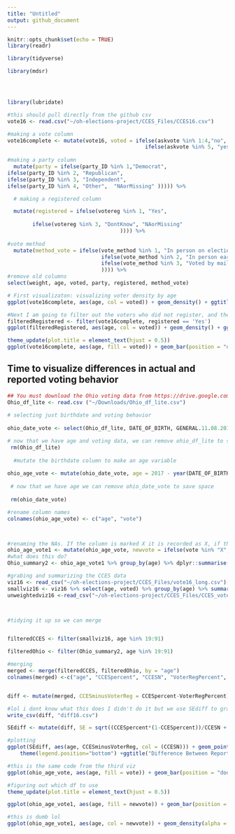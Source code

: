 ```yaml
---
title: "Untitled"
output: github_document
---
```


```r
knitr::opts_chunk$set(echo = TRUE)
library(readr)

library(tidyverse)

library(mdsr)




library(lubridate)
```


```r
#this should pull directly from the github csv
vote16 <- read.csv("~/oh-elections-project/CCES_Files/CCES16.csv")

```

```r

#making a vote column
vote16complete <- mutate(vote16, voted = ifelse(askvote %in% 1:4,"no",
                                            ifelse(askvote %in% 5, "yes",  "NAorMissing" ))) %>%
  
#making a party column
  mutate(party = ifelse(party_ID %in% 1,"Democrat",
ifelse(party_ID %in% 2, "Republican", 
ifelse(party_ID %in% 3, "Independent",
ifelse(party_ID %in% 4, "Other",  "NAorMissing" ))))) %>%

  # making a registered column

  mutate(registered = ifelse(votereg %in% 1, "Yes", 
                                                                           ifelse(votereg %in% 2, "No", 
        ifelse(votereg %in% 3, "DontKnow", "NAorMissing"
                                    )))) %>%
  
#vote method
  mutate(method_vote = ifelse(vote_method %in% 1, "In person on election day", 
                              ifelse(vote_method %in% 2, "In person early", 
                              ifelse(vote_method %in% 3, "Voted by mail or absentee", "Dontknow_skipped_notasked"
                              )))) %>%
#remove old columns
select(weight, age, voted, party, registered, method_vote)
```

```r

# First visualizaton: visualizing voter density by age
ggplot(vote16complete, aes(age, col = voted)) + geom_density() + ggtitle('Density Plot of Voting Behavior by Age', subtitle =  'including unregistered respondents') + labs(col = "Did They Vote?")

#Next I am going to filter out the voters who did not register, and then visualize density by age
filteredRegistered <- filter(vote16complete, registered == 'Yes')
ggplot(filteredRegistered, aes(age, col = voted)) + geom_density() + ggtitle('Density Plot of Reported Voting Behavior by Age ', subtitle =  '(excluding unregistered respondents) Year: 2016 State: Ohio') + labs(col = "Did They Vote?") + scale_color_manual(values=c("blue", "#006400","red"), name="Did They Vote?", breaks=c("NAorMissing", "no", "yes"),  labels=c("NAorMissing", "No", "Yes"))
```

```r
theme_update(plot.title = element_text(hjust = 0.5))
ggplot(vote16complete, aes(age, fill = voted)) + geom_bar(position = "dodge") + ylab('Total Count') + xlab("Age") + labs(fill = "Did They Vote?") + ggtitle('Reported Voting Behavior by Age', subtitle =  'Year: 2016 State: Ohio') + scale_fill_manual(values=c("blue", "green","red"), name="Did They Vote?", breaks=c("NAorMissing", "no", "yes"),  labels=c("NAorMissing", "No", "Yes"))
```


## Time to visualize differences in actual and reported voting behavior

```r
## You must download the Ohio voting data from https://drive.google.com/open?id=0B16R3n7VKQteeEh5SmozTXRVb2s
Ohio_df_lite <- read.csv ("~/Downloads/Ohio_df_lite.csv")
 
# selecting just birthdate and voting behavior
 
ohio_date_vote <- select(Ohio_df_lite, DATE_OF_BIRTH, GENERAL.11.08.2016)  

# now that we have age and voting data, we can remove ohio_df_lite to save space
 rm(Ohio_df_lite) 
 
  #mutate the birthdate column to make an age variable
 
ohio_age_vote <- mutate(ohio_date_vote, age = 2017 - year(DATE_OF_BIRTH)) %>% filter(age < 99) %>% select(age,GENERAL.11.08.2016)
 
 # now that we have age we can remove ohio_date_vote to save space
 
 rm(ohio_date_vote)

#rename column names
colnames(ohio_age_vote) <- c("age", "vote")



#renaming the NAs. If the column is marked X it is recorded as X, if there is anything else it is changed to O
ohio_age_vote1 <- mutate(ohio_age_vote, newvote = ifelse(vote %in% "X", "X", "O"))
#what does this do?
Ohio_summary2 <- ohio_age_vote1 %>% group_by(age) %>% dplyr::summarise(perc = base::mean(newvote == "X"), n())

```

```r
#grabing and summarizing the CCES data
viz16 <- read_csv("~/oh-elections-project/CCES_Files/vote16_long.csv")
smallviz16 <- viz16 %>% select(age, voted) %>% group_by(age) %>% summarize(percent_voted = base::mean(voted == "yes"), n())
unweightedviz16 <-read_csv("~/oh-elections-project/CCES_Files/CCES_vote16.csv")



#tidying it up so we can merge


filteredCCES <- filter(smallviz16, age %in% 19:91)

filteredOhio <- filter(Ohio_summary2, age %in% 19:91)

#merging
merged <- merge(filteredCCES, filteredOhio, by = "age")
colnames(merged) <-c("age", "CCESpercent", "CCESN", "VoterRegPercent", "VoterRegN")


diff <- mutate(merged, CCESminusVoterReg = CCESpercent-VoterRegPercent)

#lol i dont know what this does I didn't do it but we use SEdiff to graph at the end
write_csv(diff, "diff16.csv")

SEdiff <- mutate(diff, SE = sqrt((CCESpercent*(1-CCESpercent))/CCESN + ((VoterRegPercent*(1-VoterRegPercent))/VoterRegN)))
```


```r
#plotting
ggplot(SEdiff, aes(age, CCESminusVoterReg, col = (CCESN))) + geom_point() + ylab('Reported Voting Behavior - Actual Voting Behavior') + labs(col = "Total Number of Voters by Age") +
    theme(legend.position="bottom") +ggtitle("Difference Between Reported and Actual Voting Behavior", subtitle =  'Year: 2016 State: Ohio')

```
```r
#this is the same code from the third viz
ggplot(ohio_age_vote, aes(age, fill = vote)) + geom_bar(position = "dodge") + ylab('Total Count') + labs(fill = "Did They Vote?") + ggtitle('Actual Voting Behavior', subtitle = "(Totals)" )


```

```r
#figuring out which df to use
theme_update(plot.title = element_text(hjust = 0.5))

ggplot(ohio_age_vote1, aes(age, fill = newvote)) + geom_bar(position = "dodge") + ylab('Total Count') + xlab("Age") + ggtitle('Actual Voting Behavior by Age', subtitle =  'Year: 2016 State: Ohio') + scale_fill_manual(values=c("#000000", "#FF0000"), name="Did They Vote?", breaks=c("O", "X"),  labels=c(" No", "Yes"))
```

```r
#this is dumb lol
ggplot(ohio_age_vote1, aes(age, col = newvote)) + geom_density(alpha = .8) + scale_color_manual(values=c("#000000", "#FF0000"), name="Did They Vote?", breaks=c("O", "X"),  labels=c(" No", "Yes")) + ggtitle("Density Plot of Actual Voting Behavior by Age", subtitle =  'Year: 2016 State: Ohio')

```
